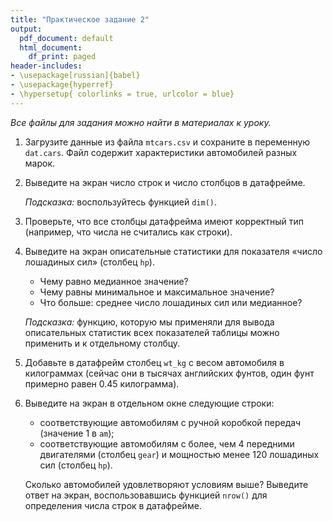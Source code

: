 ```yaml
---
title: "Практическое задание 2"
output:
  pdf_document: default
  html_document:
    df_print: paged
header-includes:
- \usepackage[russian]{babel}
- \usepackage{hyperref}
- \hypersetup{ colorlinks = true, urlcolor = blue}
---
```


*Все файлы для задания можно найти в материалах к уроку.*

1. Загрузите данные из файла `mtcars.csv` и сохраните в переменную `dat.cars`. Файл содержит характеристики автомобилей разных марок.

2. Выведите на экран число строк и число столбцов в датафрейме.

    *Подсказка:* воспользуйтесь функцией `dim()`.

3. Проверьте, что все столбцы датафрейма имеют корректный тип (например, что числа не считались как строки).

4. Выведите на экран описательные статистики для показателя «число лошадиных сил» (столбец `hp`). 

     * Чему равно медианное значение? 
     * Чему равны минимальное и максимальное значение?
     * Что больше: среднее число лошадиных сил или медианное?

    *Подсказка:* функцию, которую мы применяли для вывода описательных статистик всех показателей таблицы можно применить и к отдельному столбцу.

5. Добавьте в датафрейм столбец `wt_kg` с весом автомобиля в килограммах (сейчас они в тысячах английских фунтов, один фунт примерно равен 0.45 килограмма).

6. Выведите на экран в отдельном окне следующие строки:

    * соответствующие автомобилям с ручной коробкой передач (значение 1 в `am`);
    * соответствующие автомобилям с более, чем 4 передними двигателями (столбец `gear`) и мощностью менее 120 лошадиных сил (столбец `hp`).

    Сколько автомобилей удовлетворяют условиям выше? Выведите ответ на экран, воспользовавшись функцией `nrow()` для определения числа строк в датафрейме.
